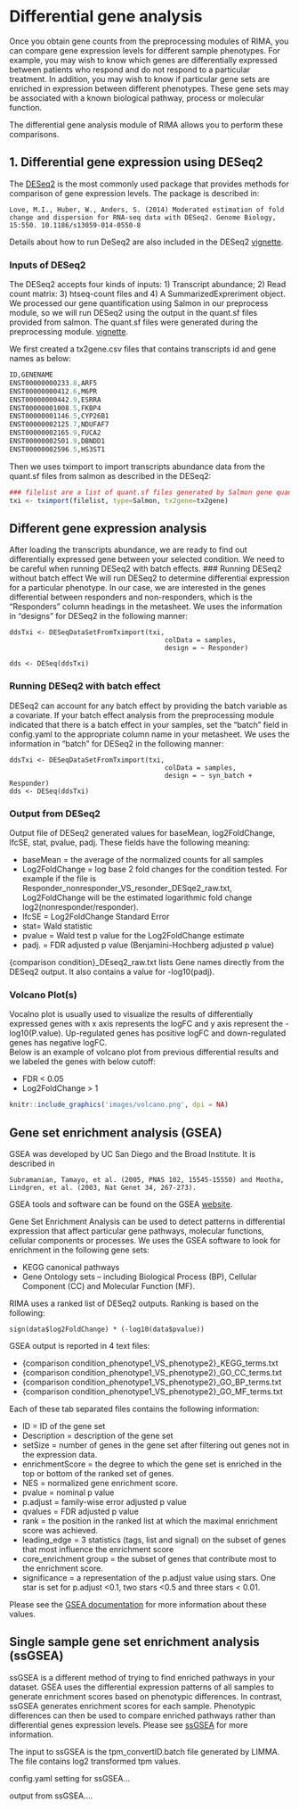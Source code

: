 # Differential gene analysis {#Differential}

Once you obtain gene counts from the preprocessing modules of RIMA, you can compare gene expression levels for different sample phenotypes.  For example, you may wish to know which genes are differentially expressed between patients who respond and do not respond to a particular treatment.  In addition, you may wish to know if particular gene sets are enriched in expression between different phenotypes. These gene sets may be associated with a known biological pathway, process or molecular function.   

The differential gene analysis module of RIMA allows you to perform these comparisons.


## 1. Differential gene expression using DESeq2

The <a href='https://genomebiology.biomedcentral.com/articles/10.1186/s13059-014-0550-8'>DESeq2</a> is the most commonly used package that provides methods for comparison of gene expression levels.  The package is described in:

    Love, M.I., Huber, W., Anders, S. (2014) Moderated estimation of fold change and dispersion for RNA-seq data with DESeq2. Genome Biology, 15:550. 10.1186/s13059-014-0550-8

Details about how to run DeSeq2 are also included in the DESeq2 
[vignette](https://bioconductor.org/packages/release/bioc/vignettes/DESeq2/inst/doc/DESeq2.html).

### Inputs of DESeq2
The DESeq2 accepts four kinds of inputs: 1) Transcript abundance; 2) Read count matrix: 3) htseq-count files and 4) A SummarizedExpreriment object. We processed our gene quantification using Salmon in our preprocess module, so we will run DESeq2 using the output in the quant.sf files provided from salmon. The quant.sf files were generated during the preprocessing module.   [vignette](https://bioconductor.org/packages/release/bioc/vignettes/DESeq2/inst/doc/DESeq2.html).

We first created a tx2gene.csv files that contains transcripts id and gene names as below:
```r
ID,GENENAME
ENST00000000233.8,ARF5
ENST00000000412.6,M6PR
ENST00000000442.9,ESRRA
ENST00000001008.5,FKBP4
ENST00000001146.5,CYP26B1
ENST00000002125.7,NDUFAF7
ENST00000002165.9,FUCA2
ENST00000002501.9,DBNDD1
ENST00000002596.5,HS3ST1
```
Then we uses tximport to import transcripts abundance data from the quant.sf files from salmon as described in the DESeq2:

```r
### filelist are a list of quant.sf files generated by Salmon gene quantification.
txi <- tximport(filelist, type=Salmon, tx2gene=tx2gene)
```
## Different gene expression analysis
After loading the transcripts abundance, we are ready to find out differentially expressed gene between your selected condition. We need to be careful when running DESeq2 with batch effects.
### Running DESeq2 without batch effect
We will run DESeq2 to determine differential expression for a particular phenotype.  In our case, we are interested in the genes differential between responders and non-responders, which is the "Responders" column headings in the metasheet.
We  uses the information in "designs" for DESeq2 in the following manner:

```
ddsTxi <- DESeqDataSetFromTximport(txi,
                                       colData = samples,
                                       design = ~ Responder)

dds <- DESeq(ddsTxi)
```

### Running DESeq2 with batch effect
DESeq2 can account for any batch effect by providing the batch variable as a covariate. If your batch effect analysis from the preprocessing module indicated that there is a batch effect in your samples, set the "batch" field in config.yaml to the appropriate column name in your metasheet.
We uses the information in "batch" for DESeq2 in the following manner:

```
ddsTxi <- DESeqDataSetFromTximport(txi,
                                       colData = samples,
                                       design = ~ syn_batch + Responder)
dds <- DESeq(ddsTxi)
```


### Output from DESeq2

Output file of DESeq2 generated values for baseMean, log2FoldChange, lfcSE, stat, pvalue, padj. These fields have the following meaning:

  - baseMean = the average of the normalized counts for all samples
  - Log2FoldChange = log base 2 fold changes for the condition tested.  For example if the file is Responder_nonresponder_VS_resonder_DESqe2_raw.txt, Log2FoldChange will be the estimated logarithmic fold change log2(nonresponder/responder).
  - lfcSE = Log2FoldChange Standard Error
  - stat= Wald statistic
  - pvalue = Wald test p value for the Log2FoldChange estimate
  - padj. = FDR adjusted p value (Benjamini-Hochberg adjusted p value)

{comparison condition}_DEseq2_raw.txt lists Gene names directly from the DESeq2 output.  It also contains a value for -log10(padj).

### Volcano Plot(s)
Vocalno plot is usually used to visualize the results of differentially expressed genes with x axis represents the logFC and y axis represent the -log10(P.value). Up-regulated genes has positive logFC and down-regulated genes has negative logFC. \
Below is an example of volcano plot from previous differential results and we labeled the genes with below cutoff:

  - FDR < 0.05
  - Log2FoldChange > 1

```r
knitr::include_graphics('images/volcano.png', dpi = NA)
```


## Gene set enrichment analysis (GSEA)

GSEA was developed by UC San Diego and the Broad Institute.  It is described in

    Subramanian, Tamayo, et al. (2005, PNAS 102, 15545-15550) and Mootha, Lindgren, et al. (2003, Nat Genet 34, 267-273).
  
GSEA tools and software can be found on the GSEA [website](https://www.gsea-msigdb.org/gsea/index.jsp).

Gene Set Enrichment Analysis can be used to detect patterns in differential expression that affect particular gene pathways, molecular functions, cellular components or processes.  We uses the GSEA software to look for enrichment in the following gene sets:

  - KEGG canonical pathways
  - Gene Ontology sets -- including Biological Process (BP), Cellular Component (CC) and Molecular Function (MF).

RIMA uses a ranked list of DESeq2 outputs.  Ranking is based on the following:

```
sign(data$log2FoldChange) * (-log10(data$pvalue))
```

GSEA output is reported in 4 text files:

  - {comparison condition_phenotype1_VS_phenotype2}_KEGG_terms.txt
  - {comparison condition_phenotype1_VS_phenotype2}_GO_CC_terms.txt
  - {comparison condition_phenotype1_VS_phenotype2}_GO_BP_terms.txt
  - {comparison condition_phenotype1_VS_phenotype2}_GO_MF_terms.txt
  
Each of these tab separated files contains the following information:

  - ID = ID of the gene set
  - Description = description of the gene set
  - setSize = number of genes in the gene set after filtering out genes not in the expression data.
  - enrichmentScore = the degree to which the gene set is enriched in the top or bottom of the ranked set of genes.
  - NES = normalized gene enrichment score.  
  - pvalue = nominal p value
  - p.adjust = family-wise error adjusted p value
  - qvalues = FDR adjusted p value
  - rank = the position in the ranked list at which the maximal enrichment score was achieved.
  - leading_edge = 3 statistics (tags, list and signal) on the subset of genes that most influence the enrichment score
  - core_enrichment group = the subset of genes that contribute most to the enrichment score.
  - significance = a representation of the p.adjust value using stars.  One star is set for p.adjust <0.1, two stars <0.5 and three stars < 0.01.

Please see the [GSEA documentation](https://www.gsea-msigdb.org/gsea/doc/GSEAUserGuideFrame.html) for more information about these values.


## Single sample gene set enrichment analysis (ssGSEA)

ssGSEA is a different method of trying to find enriched pathways in your dataset.  GSEA uses the differential expression patterns of all samples to generate enrichment scores based on phenotypic differences.  In contrast, ssGSEA generates enrichment scores for each sample.  Phenotypic differences can then be used to compare enriched pathways rather than differential genes expression levels.  Please see [ssGSEA](https://gsea-msigdb.github.io/ssGSEA-gpmodule/v10/index.html) for more information.

The input to ssGSEA is the tpm_convertID.batch file generated by LIMMA.  The file contains log2 transformed tpm values.

config.yaml setting for ssGSEA...

output from ssGSEA....

